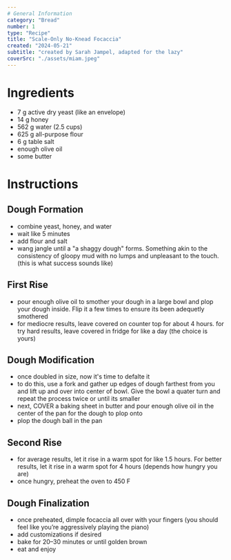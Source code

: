 ```yaml
---
# General Information
category: "Bread"
number: 1
type: "Recipe"
title: "Scale-Only No-Knead Focaccia"
created: "2024-05-21"
subtitle: "created by Sarah Jampel, adapted for the lazy"
coverSrc: "./assets/miam.jpeg"
---
```


# Ingredients

- 7 g active dry yeast (like an envelope)
- 14 g honey
- 562 g water (2.5 cups)
- 625 g all-purpose flour
- 6 g table salt
- enough olive oil
- some butter

# Instructions

## Dough Formation

- combine yeast, honey, and water
- wait like 5 minutes
- add flour and salt
- wang jangle until a "a shaggy dough" forms. Something akin to the consistency of gloopy mud with no lumps and unpleasant to the touch. (this is what success sounds like)

## First Rise

- pour enough olive oil to smother your dough in a large bowl and plop your dough inside. Flip it a few times to ensure its been adequetly smothered
- for mediocre results, leave covered on counter top for about 4 hours. for try hard results, leave covered in fridge for like a day (the choice is yours)

## Dough Modification

- once doubled in size, now it's time to defalte it
- to do this, use a fork and gather up edges of dough farthest from you and lift up and over into center of bowl. Give the bowl a quater turn and repeat the process twice or until its smaller
- next, COVER a baking sheet in butter and pour enough olive oil in the center of the pan for the dough to plop onto
- plop the dough ball in the pan

## Second Rise

- for average results, let it rise in a warm spot for like 1.5 hours. For better results, let it rise in a warm spot for 4 hours (depends how hungry you are)
- once hungry, preheat the oven to 450 F

## Dough Finalization

- once preheated, dimple focaccia all over with your fingers (you should feel like you’re aggressively playing the piano)
- add customizations if desired
- bake for 20–30 minutes or until golden brown
- eat and enjoy
